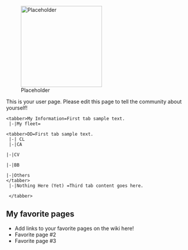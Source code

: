 [[File:Placeholder|thumb|220px]]

This is your user page. Please edit this page to tell the community about yourself!
 <nowiki><tabber>My Information=First tab sample text.
 |-|My fleet=  </nowiki>

 <nowiki><tabber>DD=First tab sample text.
 |-| CL
 |-|CA</nowiki>

 |-|CV

 |-|BB

 |-|Others
 <nowiki></tabber>
 |-|Nothing Here (Yet) =Third tab content goes here.
 
 </tabber></nowiki>

==My favorite pages==

* Add links to your favorite pages on the wiki here!
* Favorite page #2
* Favorite page #3